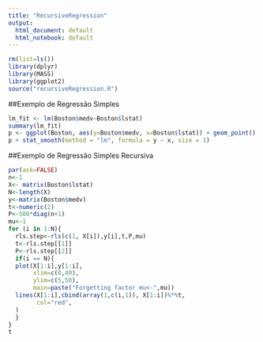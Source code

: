 ```yaml
---
title: "RecursiveRegression"
output:
  html_document: default
  html_notebook: default
---
```

```r
rm(list=ls())
library(dplyr)
library(MASS)
library(ggplot2)
source("recursiveRegression.R")
```

##Exemplo de Regressão Simples
```r
lm_fit <- lm(Boston$medv~Boston$lstat)
summary(lm_fit)
p <- ggplot(Boston, aes(y=Boston$medv, x=Boston$lstat)) + geom_point() 
p + stat_smooth(method = "lm", formula = y ~ x, size = 1)
```
##Exemplo de Regressão Simples Recursiva
```r
par(ask=FALSE)
n<-1
X<- matrix(Boston$lstat)
N<-length(X)
y<-matrix(Boston$medv)
t<-numeric(2)
P<-500*diag(n+1)
mu<-1
for (i in 1:N){
  rls.step<-rls(c(1, X[i]),y[i],t,P,mu)
  t<-rls.step[[1]]
  P<-rls.step[[2]]
  if(i == N){
  plot(X[1:i],y[1:i],
       xlim=c(0,40),
       ylim=c(5,50),
       main=paste("Forgetting factor mu<-",mu))
  lines(X[1:i],cbind(array(1,c(i,1)), X[1:i])%*%t,
        col="red",
  )
  }
}
t
```


